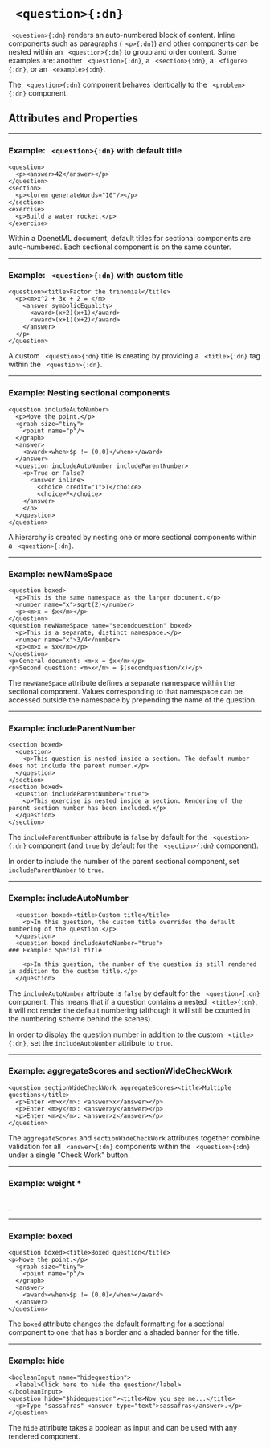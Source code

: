 


# ` <question>{:dn}`

` <question>{:dn}` renders an auto-numbered block of content. Inline components such as paragraphs (` <p>{:dn}`) and other components can be nested within an ` <question>{:dn}` to group and order content. Some examples are: another ` <question>{:dn}`, a ` <section>{:dn}`, a ` <figure>{:dn}`, or an ` <example>{:dn}`.


The ` <question>{:dn}` component behaves identically to the ` <problem>{:dn}` component.

## Attributes and Properties 
 <AttrDisplay name='question'/> 
 <PropDisplay name='question'/>
 
---

### Example: ` <question>{:dn}` with default title


```doenet-editor-horiz
<question>
  <p><answer>42</answer></p>
</question>
<section>
  <p><lorem generateWords="10"/></p>
</section>
<exercise>
  <p>Build a water rocket.</p>
</exercise>
```



Within a DoenetML document, default titles for sectional components are auto-numbered. Each sectional component is on the same counter.



---

### Example: ` <question>{:dn}` with custom title


```doenet-editor-horiz
<question><title>Factor the trinomial</title>
  <p><m>x^2 + 3x + 2 = </m>
    <answer symbolicEquality>
      <award>(x+2)(x+1)</award>
      <award>(x+1)(x+2)</award>
    </answer>
  </p>
</question>
```



A custom ` <question>{:dn}` title is creating by providing a ` <title>{:dn}` tag within the ` <question>{:dn}`.



---

### Example: Nesting sectional components


```doenet-editor-horiz
<question includeAutoNumber>
  <p>Move the point.</p>
  <graph size="tiny">
    <point name="p"/>
  </graph>
  <answer>
    <award><when>$p != (0,0)</when></award>
  </answer>
  <question includeAutoNumber includeParentNumber>
    <p>True or False? 
      <answer inline>
        <choice credit="1">T</choice>
        <choice>F</choice>
    </answer>
    </p>
  </question>
</question>
```



A hierarchy is created by nesting one or more sectional components within a ` <question>{:dn}`.



---

### Example: newNameSpace


```doenet-editor-horiz
<question boxed>
  <p>This is the same namespace as the larger document.</p>
  <number name="x">sqrt(2)</number>  
  <p><m>x = $x</m></p>
</question>
<question newNameSpace name="secondquestion" boxed>
  <p>This is a separate, distinct namespace.</p>
  <number name="x">3/4</number>  
  <p><m>x = $x</m></p>
</question>  
<p>General document: <m>x = $x</m></p>
<p>Second question: <m>x</m> = $(secondquestion/x)</p>
```



The `newNameSpace` attribute defines a separate namespace within the sectional component. Values corresponding to that namespace can be accessed outside the namespace by prepending the name of the question.



---

### Example: includeParentNumber


```doenet-editor-horiz
<section boxed>
  <question>
    <p>This question is nested inside a section. The default number does not include the parent number.</p>
  </question>
</section>
<section boxed>
  <question includeParentNumber="true">
    <p>This exercise is nested inside a section. Rendering of the parent section number has been included.</p>
  </question>
</section>
```



The `includeParentNumber` attribute is `false` by default for the ` <question>{:dn}` component (and `true` by default for the ` <section>{:dn}` component).


In order to include the number of the parent sectional component, set `includeParentNumber` to `true`.



---

### Example: includeAutoNumber


```doenet-editor-horiz
  <question boxed><title>Custom title</title>
    <p>In this question, the custom title overrides the default numbering of the question.</p>
  </question>
  <question boxed includeAutoNumber="true">
### Example: Special title

    <p>In this question, the number of the question is still rendered in addition to the custom title.</p>
  </question>
```



The `includeAutoNumber` attribute is `false` by default for the ` <question>{:dn}` component. This means that if a question contains a nested ` <title>{:dn}`, it will not render the default numbering (although it will still be counted in the numbering scheme behind the scenes).


In order to display the question number in addition to the custom ` <title>{:dn}`, set the `includeAutoNumber` attribute to `true`.



---

### Example: aggregateScores and sectionWideCheckWork


```doenet-editor-horiz
<question sectionWideCheckWork aggregateScores><title>Multiple questions</title>
  <p>Enter <m>x</m>: <answer>x</answer></p>
  <p>Enter <m>y</m>: <answer>y</answer></p>
  <p>Enter <m>z</m>: <answer>z</answer></p>
</question>
```



The `aggregateScores` and `sectionWideCheckWork` attributes together combine validation for all ` <answer>{:dn}` components within the ` <question>{:dn}` under a single "Check Work" button.



---

### Example: weight *


```doenet-editor-horiz
```



. 



---

### Example: boxed


```doenet-editor-horiz
<question boxed><title>Boxed question</title>
<p>Move the point.</p>
  <graph size="tiny">
    <point name="p"/>
  </graph>
  <answer>
    <award><when>$p != (0,0)</when></award>
  </answer>  
</question>
```



The `boxed` attribute changes the default formatting for a sectional component to one that has a border and a shaded banner for the title.



---

### Example: hide


```doenet-editor-horiz
<booleanInput name="hidequestion">
  <label>Click here to hide the question</label>
</booleanInput>
<question hide="$hidequestion"><title>Now you see me...</title>
  <p>Type "sassafras" <answer type="text">sassafras</answer>.</p>
</question>
```



The `hide` attribute takes a boolean as input and can be used with any rendered component.

